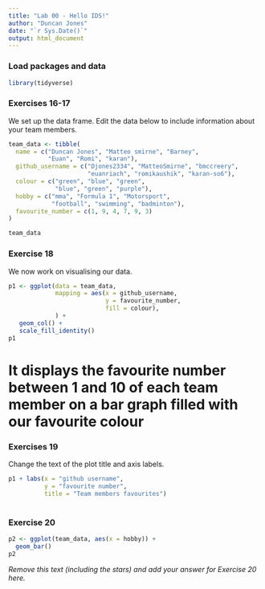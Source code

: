```yaml
---
title: "Lab 00 - Hello IDS!"
author: "Duncan Jones"
date: "`r Sys.Date()`"
output: html_document
---
```


### Load packages and data

```r
library(tidyverse) 
```

### Exercises 16-17

We set up the data frame. Edit the data below to include information about your team members.

```r
team_data <- tibble(
  name = c("Duncan Jones", "Matteo smirne", "Barney", 
           "Euan", "Romi", "karan"),
  github_username = c("Djones2334", "MatteoSmirne", "bmccreery", 
                      "euanriach", "romikaushik", "karan-so6"), 
  colour = c("green", "blue", "green", 
             "blue", "green", "purple"),
  hobby = c("mma", "Formula 1", "Motorsport", 
            "football", "swimming", "badminton"),
  favourite_number = c(1, 9, 4, 7, 9, 3)
)

team_data
```

### Exercise 18

We now work on visualising our data. 

```r
p1 <- ggplot(data = team_data, 
             mapping = aes(x = github_username, 
                           y = favourite_number,
                           fill = colour), 
             ) +
   geom_col() +
   scale_fill_identity()
p1
```

# It displays the favourite number between 1 and 10 of each team member on a bar graph filled with our favourite colour

### Exercises 19

Change the text of the plot title and axis labels.

```r
p1 + labs(x = "github username", 
          y = "favourite number",
          title = "Team members favourites")
```

#

### Exercise 20

```r
p2 <- ggplot(team_data, aes(x = hobby)) +
  geom_bar()
p2
```

*Remove this text (including the stars) and add your answer for Exercise 20 here.*
